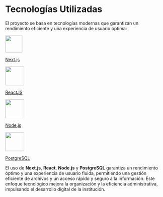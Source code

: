 # Tecnologías Utilizadas

El proyecto se basa en tecnologías modernas que garantizan un rendimiento eficiente y una experiencia de usuario óptima:

<div className="platforms">
   <a href="/integration/shopify" className="platform">
      <div className="logo-container">
         <img src="/images/platforms/next.webp" width="54px" />
      </div>
      <p>Next.js</p>
   </a>
   <a href="/integration/webflow" className="platform">
      <div className="logo-container">
         <img src="/images/platforms/reactjs.svg" width="60px" />
      </div>
      <p>ReactJS</p>
   </a>
   <a href="/integration/woocommerce" className="platform">
      <div className="logo-container">
         <img src="/images/platforms/node.png" width="60px" />
      </div>
      <p>Node.js</p>
   </a>
   <a href="/integration/html" className="platform">
      <div className="logo-container">
         <img src="/images/platforms/Postgresql.png" width="60px" />
      </div>
      <p>PostgreSQL</p>
   </a>
</div>

El uso de **Next.js**, **React**, **Node.js** y **PostgreSQL** garantiza un rendimiento óptimo y una experiencia de usuario fluida, permitiendo una gestión eficiente de archivos y un acceso rápido y seguro a la información. Este enfoque tecnológico mejora la organización y la eficiencia administrativa, impulsando el desarrollo digital de la institución.